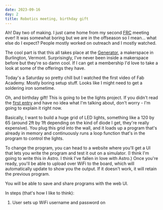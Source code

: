 ```yaml
---
date: 2023-09-16
day: 2
title: Robotics meeting, birthday gift
---
```


Ah! Day two of making. I just came home from my second [FRC](https://greenmountainrobotics.org/) meeting ever! It was somewhat boring but we are in the offseason so I mean... what else do I expect? People mostly worked on outreach and I mostly watched.

The cool part is that this all takes place at the [Generator](https://generatorvt.com/), a makerspace in Burlington, Vermont. Surprisingly, I've never been inside a makerspace before but they're so damn cool. If I can get a membership I'd love to take a look at some of the offerings they have.

Today's a Saturday so pretty chill but I watched the first video of Fab Academy. Mostly boring setup stuff. Looks like I might need to get a soldering iron sometime.

Oh, and birthday gift! This is going to be the lights project. If you didn't read the [first entry](/entry/1) and have no idea what I'm talking about, don't worry - I'm going to explain it right now.

Basically, I want to build a huge grid of LED lights, something like a 120 by 65 (around 2ft by 1ft depending on the kind of diode I get, they're really expensive). You plug this grid into the wall, and it loads up a program that's already in memory and continuously runs a loop function that's in the program to control the lights.

To change the program, you can head to a website where you'll get a UI that lets you write the program and test it out on a simulator. (I think I'm going to write this in Astro. I think I've fallen in love with Astro.) Once you're ready, you'll be able to upload over WiFi to the board, which will automatically update to show you the output. If it doesn't work, it will retain the previous program.

You will be able to save and share programs with the web UI.

In steps (that's how I like to think):

1. User sets up WiFi username and password on

